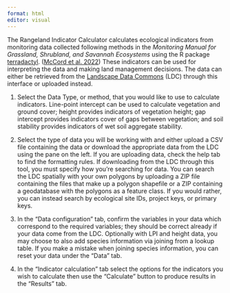 ```yaml
---
format: html
editor: visual
---
```


The Rangeland Indicator Calculator calculates ecological indicators from monitoring data collected following methods in the *Monitoring Manual for Grassland, Shrubland, and Savannah Ecosystems* using the R package [terradactyl](https://github.com/Landscape-Data-Commons/terradactyl). ([McCord et al. 2022](https://www.sciencedirect.com/science/article/pii/S1470160X22009840)) These indicators can be used for interpreting the data and making land management decisions. The data can either be retrieved from the [Landscape Data Commons](https://landscapedatacommons.org) (LDC) through this interface or uploaded instead.

1)  Select the Data Type, or method, that you would like to use to calculate indicators. Line-point intercept can be used to calculate vegetation and ground cover; height provides indicators of vegetation height; gap intercept provides indicators cover of gaps between vegetation; and soil stability provides indicators of wet soil aggregate stability.

2)  Select the type of data you will be working with and either upload a CSV file containing the data or download the appropriate data from the LDC using the pane on the left. If you are uploading data, check the help tab to find the formatting rules. If downloading from the LDC through this tool, you must specify how you're searching for data. You can search the LDC spatially with your own polygons by uploading a ZIP file containing the files that make up a polygon shapefile or a ZIP containing a geodatabase with the polygons as a feature class. If you would rather, you can instead search by ecological site IDs, project keys, or primary keys.

3)  In the "Data configuration" tab, confirm the variables in your data which correspond to the required variables; they should be correct already if your data come from the LDC. Optionally with LPI and height data, you may choose to also add species information via joining from a lookup table. If you make a mistake when joining species information, you can reset your data under the "Data" tab.

4)  In the "Indicator calculation" tab select the options for the indicators you wish to calculate then use the "Calculate" button to produce results in the "Results" tab.
